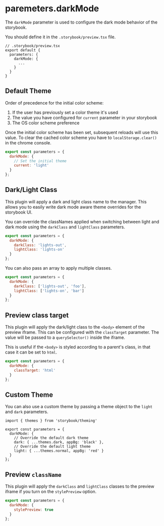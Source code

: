 
<Meta title="parameters/darkMode" />

# paremeters.darkMode

The `darkMode` parameter is used to configure the dark mode behavior of the storybook.

You should define it in the `.storybook/preview.tsx` file.

```tsx
// .storybook/preview.tsx
export default {
  parameters: {
    darkMode: {
      ...
    }
  }
}
```

## Default Theme

Order of precedence for the initial color scheme:

1. If the user has previously set a color theme it's used
2. The value you have configured for `current` parameter in your storybook
3. The OS color scheme preference

Once the initial color scheme has been set, subsequent reloads will use this value.
To clear the cached color scheme you have to `localStorage.clear()` in the chrome console.

```js
export const parameters = {
  darkMode: {
    // Set the initial theme
    current: 'light'
  }
};
```

## Dark/Light Class

This plugin will apply a dark and light class name to the manager.
This allows you to easily write dark mode aware theme overrides for the storybook UI.

You can override the classNames applied when switching between light and dark mode using the `darkClass` and `lightClass` parameters.

```js
export const parameters = {
  darkMode: {
    darkClass: 'lights-out',
    lightClass: 'lights-on'
  }
};
```

You can also pass an array to apply multiple classes.

```js
export const parameters = {
  darkMode: {
    darkClass: ['lights-out', 'foo'],
    lightClass: ['lights-on', 'bar']
  }
};
```

## Preview class target

This plugin will apply the dark/light class to the `<body>` element of the preview iframe. This can be configured with the `classTarget` parameter.
The value will be passed to a `querySelector()` inside the iframe.

This is useful if the `<body>` is styled according to a parent's class, in that case it can be set to `html`.

```js
export const parameters = {
  darkMode: {
    classTarget: 'html'
  }
};
```

## Custom Theme

You can also use a custom theme by passing a theme object to the `light` and `dark` parameters.

```tsx
import { themes } from 'storybook/theming'

export const parameters = {
  darkMode: {
    // Override the default dark theme
    dark: { ...themes.dark, appBg: 'black' },
    // Override the default light theme
    light: { ...themes.normal, appBg: 'red' }
  }
};
```

## Preview `className`

This plugin will apply the `darkClass` and `lightClass` classes to the preview iframe if you turn on the `stylePreview` option.

```js
export const parameters = {
  darkMode: {
    stylePreview: true
  }
};
```
